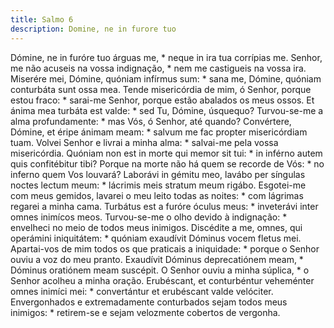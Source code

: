 ```yaml
---
title: Salmo 6
description: Domine, ne in furore tuo
---
```


<div class="grid grid-cols-2 gap-5">
  <span class="text-justify">
    Dómine, ne in furóre tuo árguas me, * neque in ira tua corrípias me.
  </span>
  <span class="text-justify">
    Senhor, me não acuseis na vossa indignação, * nem me castigueis na vossa
    ira.
  </span>
  <span class="text-justify">
    Miserére mei, Dómine, quóniam infírmus sum: * sana me, Dómine, quóniam
    conturbáta sunt ossa mea.
  </span>
  <span class="text-justify">
    Tende misericórdia de mim, ó Senhor, porque estou fraco: * sarai-me Senhor,
    porque estão abalados os meus ossos.
  </span>
  <span class="text-justify">
    Et ánima mea turbáta est valde: * sed Tu, Dómine, úsquequo?
  </span>
  <span class="text-justify">
    Turvou-se-me a alma profundamente: * mas Vós, ó Senhor, até quando?
  </span>
  <span class="text-justify">
    Convértere, Dómine, et éripe ánimam meam: * salvum me fac propter
    misericórdiam tuam.
  </span>
  <span class="text-justify">
    Volvei Senhor e livrai a minha alma: * salvai-me pela vossa misericórdia.
  </span>
  <span class="text-justify">
    Quóniam non est in morte qui memor sit tui: * in inférno autem quis
    confitébitur tibi?
  </span>
  <span class="text-justify">
    Porque na morte não há quem se recorde de Vós: * no inferno quem Vos
    louvará?
  </span>
  <span class="text-justify">
    Laborávi in gémitu meo, lavábo per síngulas noctes lectum meum: * lácrimis
    meis stratum meum rigábo.
  </span>
  <span class="text-justify">
    Esgotei-me com meus gemidos, lavarei o meu leito todas as noites: * com
    lágrimas regarei a minha cama.
  </span>
  <span class="text-justify">
    Turbátus est a furóre óculus meus: * inveterávi inter omnes inimícos meos.
  </span>
  <span class="text-justify">
    Turvou-se-me o olho devido à indignação: * envelheci no meio de todos meus
    inimigos.
  </span>
  <span class="text-justify">
    Discédite a me, omnes, qui operámini iniquitátem: * quóniam exaudívit
    Dóminus vocem fletus mei.
  </span>
  <span class="text-justify">
    Apartai-vos de mim todos os que praticais a iniquidade: * porque o Senhor
    ouviu a voz do meu pranto.
  </span>
  <span class="text-justify">
    Exaudívit Dóminus deprecatiónem meam, * Dóminus oratiónem meam suscépit.
  </span>
  <span class="text-justify">
    O Senhor ouviu a minha súplica, * o Senhor acolheu a minha oração.
  </span>
  <span class="text-justify">
    Erubéscant, et conturbéntur veheménter omnes inimíci mei: * convertántur et
    erubéscant valde velóciter.
  </span>
  <span class="text-justify">
    Envergonhados e extremadamente conturbados sejam todos meus inimigos: *
    retirem-se e sejam velozmente cobertos de vergonha.
  </span>
</div>
